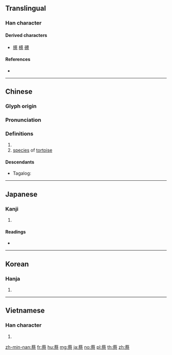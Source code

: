 {{character info/new}}
==Translingual==

===Han character===
{{Han char|rn=140|rad=艸|as=11|sn=14|four=44901|canj=TBOF|ids=⿱艹祭}}

====Derived characters====
* [[攃]] [[櫒]] [[礤]]

====References====
* {{Han ref|kx=1055.030|dkj=31818|dj=1517.170|hdz=53282.100|uh=8521|ud=34081|bh=BDB2|bd=48562}}

----

==Chinese==
{{zh-forms}}

===Glyph origin===
{{Han etym}}

===Pronunciation===
{{zh-pron
|m=cài
|c=coi3
|h=pfs=chhai
|mn=chhòa/chhài
|w=
|mc=y
|oc=y
|ma=y
|cat=pn,n
}}

===Definitions===
{{zh-hanzi}}

# {{surname|lang=zh}}
# [[species]] of [[tortoise]]

====Descendants====
* {{qualifier|Hokkien dialect}} Tagalog: {{l|tl|Chua}}

----

==Japanese==

===Kanji===
{{ja-kanji|grade=|rs=艸11}}

# {{defn|lang=ja|sort=艸11}}

====Readings====
* {{ja-readings|goon=[[さい]] (sai)|kanon=[[さい]] (sai)|on=[[さつ]] (satsu)|kun=[[あくた]] (akuta), [[おとろえる]] (otoroeru), [[へらす]] (herasu)}}

----

==Korean==

===Hanja===
{{ko-hanja|hangeul=[[채]], [[살]]|eumhun=|rv=chae, sal|mr=ch'ae, sal|y=chay, sal}}

# {{defn|lang=ko|sort=艸11}}

----

==Vietnamese==

===Han character===
{{vi-hantu|[[thái]]|rs=艸11}}

# {{defn|lang=vi|sort=艸11}}

[[zh-min-nan:蔡]]
[[fr:蔡]]
[[hu:蔡]]
[[mg:蔡]]
[[ja:蔡]]
[[no:蔡]]
[[pl:蔡]]
[[th:蔡]]
[[zh:蔡]]